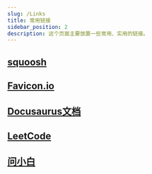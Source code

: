```yaml
---
slug: /Links
title: 常用链接
sidebar_position: 2
description: 这个页面主要放置一些常用、实用的链接。
---
```



## <B2>[squoosh](https://squoosh.app/ "图片压缩")</B2>

## <B2>[Favicon.io](https://favicon.io/favicon-converter/ "图片生成ICON")</B2>

## <B2>[Docusaurus文档](https://www.docusaurus.io/zh-CN/docs/ "Docusaurus")</B2>

## <B2>[LeetCode](https://leetcode.cn/ "力扣")</B2>

## <B2>[问小白](https://www.wenxiaobai.com/ "DeepSeek平替")</B2>







